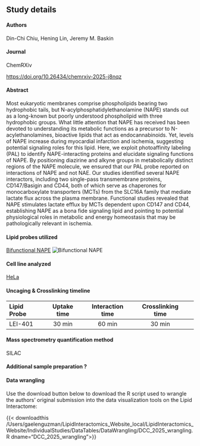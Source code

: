 
## Study details

#### Authors

Din-Chi Chiu, Hening Lin, Jeremy M. Baskin

#### Journal
ChemR&Chi;iv

<https://doi.org/10.26434/chemrxiv-2025-j8nqz>{target="_blank"}

#### Abstract
Most eukaryotic membranes comprise phospholipids bearing two hydrophobic tails, but N-acylphosphatidylethanolamine (NAPE) stands out as a long-known but poorly understood phospholipid with three hydrophobic groups. What little attention that NAPE has received has been devoted to understanding its metabolic functions as a precursor to N-acylethanolamines, bioactive lipids that act as endocannabinoids. Yet, levels of NAPE increase during myocardial infarction and ischemia, suggesting potential signaling roles for this lipid. Here, we exploit photoaffinity labeling (PAL) to identify NAPE-interacting proteins and elucidate signaling functions of NAPE. By positioning diazirine and alkyne groups in metabolically distinct regions of the NAPE molecule, we ensured that our PAL probe reported on interactions of NAPE and not NAE. Our studies identified several NAPE interactors, including two single-pass transmembrane proteins, CD147/Basigin and CD44, both of which serve as chaperones for monocarboxylate transporters (MCTs) from the SLC16A family that mediate lactate flux across the plasma membrane. Functional studies revealed that NAPE stimulates lactate efflux by MCTs dependent upon CD147 and CD44, establishing NAPE as a bona fide signaling lipid and pointing to potential physiological roles in metabolic and energy homeostasis that may be pathologically relevant in ischemia.

#### Lipid probes utilized

<a href="/LipidProbe/N-Acylphosphatidylethanolamine.qmd" class="hover-preview">Bifunctional NAPE</a>
<span class="hover-image">
  <img src="/LipidProbe/Structures/BF-NAPE.png" alt="Bifunctional NAPE" />
</span>

#### Cell line analyzed

[HeLa](https://www.atcc.org/products/ccl-2){target="_blank"} 

#### Uncaging & Crosslinking timeline

| Lipid Probe | Uptake time | Interaction time | Crosslinking time |
|:-------|:------:|:------:|:------:|:------:|
| LEI-401    | 30 min  | 60 min | 30 min  |

#### Mass spectrometry quantification method

SILAC


#### Additional sample preparation <span class="help-symbol" title="e.g. sub-cellular fractionation, depletion, etc.">?</span>

#### Data wrangling
Use the download button below to download the R script used to wrangle the authors' original submission into the data visualization tools on the Lipid Interactome:

{{< downloadthis /Users/gaelenguzman/LipidInteractomics_Website_local/LipidInteractomics_Website/IndividualStudies/DataTables/DataWrangling/DCC_2025_wrangling.R dname="DCC_2025_wrangling">}}

